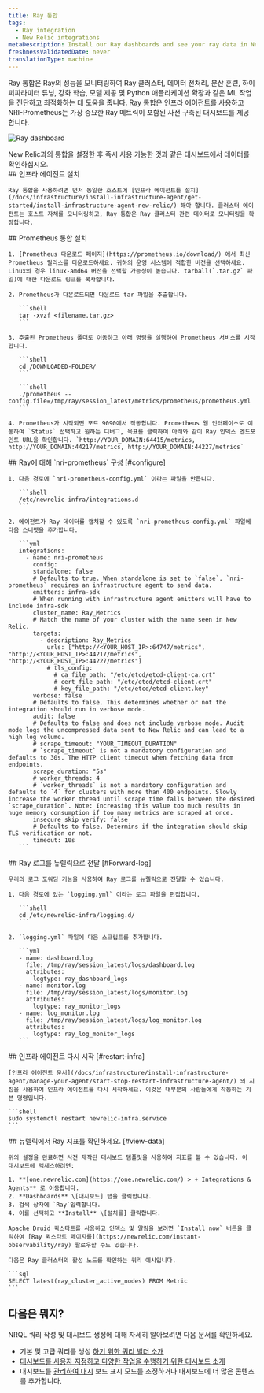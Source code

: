```yaml
---
title: Ray 통합
tags:
  - Ray integration
  - New Relic integrations
metaDescription: Install our Ray dashboards and see your ray data in New Relic.
freshnessValidatedDate: never
translationType: machine
---
```



Ray 통합은 Ray의 성능을 모니터링하여 Ray 클러스터, 데이터 전처리, 분산 훈련, 하이퍼파라미터 튜닝, 강화 학습, 모델 제공 및 Python 애플리케이션 확장과 같은 ML 작업을 진단하고 최적화하는 데 도움을 줍니다. Ray 통합은 인프라 에이전트를 사용하고 NRI-Prometheus는 가장 중요한 Ray 메트릭이 포함된 사전 구축된 대시보드를 제공합니다.

<img
  src={infrastructureRayDashboard}
  title="Ray dashboard"
  alt="Ray dashboard"
/>

<figcaption>
  New Relic과의 통합을 설정한 후 즉시 사용 가능한 것과 같은 대시보드에서 데이터를 확인하십시오.
</figcaption>

<Steps>
  <Step>
    ## 인프라 에이전트 설치

    Ray 통합을 사용하려면 먼저 동일한 호스트에 [인프라 에이전트를 설치](/docs/infrastructure/install-infrastructure-agent/get-started/install-infrastructure-agent-new-relic/) 해야 합니다. 클러스터 에이전트는 호스트 자체를 모니터링하고, Ray 통합은 Ray 클러스터 관련 데이터로 모니터링을 확장합니다.  

  </Step>

  <Step>
    ## Prometheus 통합 설치

    1. [Prometheus 다운로드 페이지](https://prometheus.io/download/) 에서 최신 Prometheus 릴리스를 다운로드하세요. 귀하의 운영 시스템에 적합한 버전을 선택하세요. Linux의 경우 linux-amd64 버전을 선택할 가능성이 높습니다. tarball(`.tar.gz` 파일)에 대한 다운로드 링크를 복사합니다.

    2. Prometheus가 다운로드되면 다운로드 tar 파일을 추출합니다.

       ```shell
       tar -xvzf <filename.tar.gz>
       ```

    3. 추출된 Prometheus 폴더로 이동하고 아래 명령을 실행하여 Prometheus 서비스를 시작합니다.

       ```shell
       cd /DOWNLOADED-FOLDER/
       ```

       ```shell
       ./prometheus --config.file=/tmp/ray/session_latest/metrics/prometheus/prometheus.yml
       ```

    4. Prometheus가 시작되면 포트 9090에서 작동합니다. Prometheus 웹 인터페이스로 이동하여 `Status` 선택하고 원하는 디버그, 목표를 클릭하여 아래와 같이 Ray 인덱스 엔드포인트 URL을 확인합니다. `http://YOUR_DOMAIN:64415/metrics, http://YOUR_DOMAIN:44217/metrics, http://YOUR_DOMAIN:44227/metrics`
  </Step>

  <Step>
    ## Ray에 대해 `nri-prometheus` 구성 [#configure]

    1. 다음 경로에 `nri-prometheus-config.yml` 이라는 파일을 만듭니다.

       ```shell
       /etc/newrelic-infra/integrations.d
       ```

    2. 에이전트가 Ray 데이터를 캡처할 수 있도록 `nri-prometheus-config.yml` 파일에 다음 스니펫을 추가합니다.

       ```yml
       integrations:
         - name: nri-prometheus
           config:
           standalone: false
           # Defaults to true. When standalone is set to `false`, `nri-prometheus` requires an infrastructure agent to send data.
           emitters: infra-sdk
           # When running with infrastructure agent emitters will have to include infra-sdk
           cluster_name: Ray_Metrics
           # Match the name of your cluster with the name seen in New Relic. 
           targets:
             - description: Ray_Metrics
               urls: ["http://<YOUR_HOST_IP>:64747/metrics", "http://<YOUR_HOST_IP>:44217/metrics", "http://<YOUR_HOST_IP>:44227/metrics"]
               # tls_config:
                 # ca_file_path: "/etc/etcd/etcd-client-ca.crt"
                 # cert_file_path: "/etc/etcd/etcd-client.crt"
                 # key_file_path: "/etc/etcd/etcd-client.key"
           verbose: false
           # Defaults to false. This determines whether or not the integration should run in verbose mode.
           audit: false
           # Defaults to false and does not include verbose mode. Audit mode logs the uncompressed data sent to New Relic and can lead to a high log volume.
           # scrape_timeout: "YOUR_TIMEOUT_DURATION"
           # `scrape_timeout` is not a mandatory configuration and defaults to 30s. The HTTP client timeout when fetching data from endpoints.
           scrape_duration: "5s"
           # worker_threads: 4
           # `worker_threads` is not a mandatory configuration and defaults to `4` for clusters with more than 400 endpoints. Slowly increase the worker thread until scrape time falls between the desired `scrape_duration`. Note: Increasing this value too much results in huge memory consumption if too many metrics are scraped at once.
           insecure_skip_verify: false
           # Defaults to false. Determins if the integration should skip TLS verification or not.
           timeout: 10s
       ```
  </Step>

  <Step>
    ## Ray 로그를 뉴렐릭으로 전달 [#Forward-log]

    우리의 로그 포워딩 기능을 사용하여 Ray 로그를 뉴렐릭으로 전달할 수 있습니다.

    1. 다음 경로에 있는 `logging.yml` 이라는 로그 파일을 편집합니다.

       ```shell
       cd /etc/newrelic-infra/logging.d/
       ```

    2. `logging.yml` 파일에 다음 스크립트를 추가합니다.

       ```yml
       - name: dashboard.log
         file: /tmp/ray/session_latest/logs/dashboard.log
         attributes:
           logtype: ray_dashboard_logs
       - name: monitor.log
         file: /tmp/ray/session_latest/logs/monitor.log
         attributes:
           logtype: ray_monitor_logs
       - name: log_monitor.log
         file: /tmp/ray/session_latest/logs/log_monitor.log
         attributes:
           logtype: ray_log_monitor_logs
       ```
  </Step>

  <Step>
    ## 인프라 에이전트 다시 시작 [#restart-infra]

    [인프라 에이전트 문서](/docs/infrastructure/install-infrastructure-agent/manage-your-agent/start-stop-restart-infrastructure-agent/) 의 지침을 사용하여 인프라 에이전트를 다시 시작하세요. 이것은 대부분의 사람들에게 작동하는 기본 명령입니다.

    ```shell
    sudo systemctl restart newrelic-infra.service
    ```
  </Step>

  <Step>
    ## 뉴렐릭에서 Ray 지표를 확인하세요. [#view-data]

    위의 설정을 완료하면 사전 제작된 대시보드 템플릿을 사용하여 지표를 볼 수 있습니다. 이 대시보드에 액세스하려면:

    1. **[one.newrelic.com](https://one.newrelic.com/) > + Integrations & Agents** 로 이동합니다.
    2. **Dashboards** \[대시보드] 탭을 클릭합니다.
    3. 검색 상자에 `Ray`입력합니다.
    4. 이를 선택하고 **Install** \[설치를] 클릭합니다.

    Apache Druid 퀵스타트를 사용하고 인덱스 및 알림을 보려면 `Install now` 버튼을 클릭하여 [Ray 퀵스타트 페이지를](https://newrelic.com/instant-observability/ray) 팔로우할 수도 있습니다.

    다음은 Ray 클러스터의 활성 노드를 확인하는 쿼리 예시입니다.

    ```sql
    SELECT latest(ray_cluster_active_nodes) FROM Metric
    ```
  </Step>
</Steps>

## 다음은 뭐지?

NRQL 쿼리 작성 및 대시보드 생성에 대해 자세히 알아보려면 다음 문서를 확인하세요.

* 기본 및 고급 쿼리를 생성 [하기 위한 쿼리 빌더 소개](/docs/query-your-data/explore-query-data/query-builder/introduction-query-builder)
* [대시보드를 사용자 지정하고 다양한 작업을 수행하기 위한 대시보드 소개](/docs/query-your-data/explore-query-data/dashboards/introduction-dashboards)
* 대시보드를 [관리하여 대시](/docs/query-your-data/explore-query-data/dashboards/manage-your-dashboard) 보드 표시 모드를 조정하거나 대시보드에 더 많은 콘텐츠를 추가합니다.